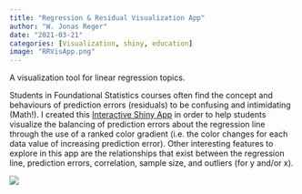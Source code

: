 ```yaml
---
title: "Regression & Residual Visualization App"
author: "W. Jonas Reger"
date: "2021-03-21"
categories: [Visualization, shiny, education]
image: "RRVisApp.png"
---
```


A visualization tool for linear regression topics.

Students in Foundational Statistics courses often find the concept and behaviours of prediction errors (residuals) to be confusing and intimidating (Math!). I created this [Interactive Shiny App](https://h550e6-wjonasreger.shinyapps.io/rrvisapp/) in order to help students visualize the balancing of prediction errors about the regression line through the use of a ranked color gradient (i.e. the color changes for each data value of increasing prediction error). Other interesting features to explore in this app are the relationships that exist between the regression line, prediction errors, correlation, sample size, and outliers (for y and/or x).

![](RRVisApp.png)